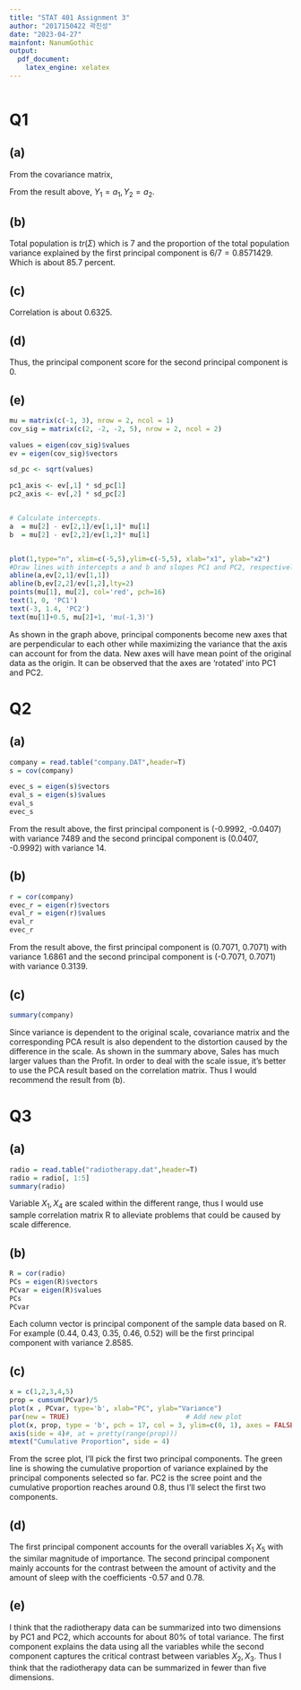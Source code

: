 ---
title: "STAT 401 Assignment 3"
author: "2017150422 곽진성"
date: "2023-04-27"
mainfont: NanumGothic
output:
  pdf_document:
    latex_engine: xelatex
---

```{r, results='hide', warning=FALSE}
```

# Q1
## (a)

From the covariance matrix,
```{=tex}
\begin{align*}
(2-\lambda)(5-\lambda) -4 &= 0\\
\lambda^2 - 7\lambda + 6 &= 0\\
(\lambda-6)(\lambda-1)&=0\\
\\
\\
(i)\space\lambda_1=6\\
2x_1-2x_2&=6x_1\\
x_1 &= -x_2/2\\
a_1' &= (1/\sqrt5, -2/\sqrt5)\\
\\
\\
(ii)\space\lambda_2=1\\
2x_1-2x_2&=x_1\\
x_1 &= 2x_2\\
a_2' &= (2/\sqrt5, 1/\sqrt5)\\
\end{align*}
```
From the result above, $Y_1 = a_1, Y_2 = a_2$.

## (b)
Total population is $tr(\Sigma)$ which is 7 and the proportion of the total population variance explained by the first principal component is $6/7 = 0.8571429$.
Which is about 85.7 percent.

## (c)
```{=tex}
\begin{align*}
\rho_{X_1,Y_2} &= \frac {\sqrt{\lambda_2}a_{21}}{\sigma^{1/2}_{11}}\\
&=\frac {\sqrt{1}*2/\sqrt5}{\sqrt{2}}\\
&= \frac {2}{\sqrt{10}}\\
&\approx 0.6325
\end{align*}
```
Correlation is about 0.6325.

## (d)
```{=tex}
\begin{align*}
y_{i2} &= a_2'(x_i-\mu)\\
&=2/\sqrt5*(1 - (-1)) + 1/\sqrt5 * (-1 - 3)\\
&=4/\sqrt5 -4/\sqrt5\\
&= 0
\end{align*}
```
Thus, the principal component score for the second principal component is 0.

## (e)
```{r, fig.width=4.5, fig.height=5}
mu = matrix(c(-1, 3), nrow = 2, ncol = 1)
cov_sig = matrix(c(2, -2, -2, 5), nrow = 2, ncol = 2)

values = eigen(cov_sig)$values
ev = eigen(cov_sig)$vectors

sd_pc <- sqrt(values)

pc1_axis <- ev[,1] * sd_pc[1]
pc2_axis <- ev[,2] * sd_pc[2]


# Calculate intercepts.
a  = mu[2] - ev[2,1]/ev[1,1]* mu[1]
b  = mu[2] - ev[2,2]/ev[1,2]* mu[1]


plot(1,type="n", xlim=c(-5,5),ylim=c(-5,5), xlab="x1", ylab="x2")
#Draw lines with intercepts a and b and slopes PC1 and PC2, respectively;
abline(a,ev[2,1]/ev[1,1])
abline(b,ev[2,2]/ev[1,2],lty=2)  
points(mu[1], mu[2], col='red', pch=16)
text(1, 0, 'PC1')
text(-3, 1.4, 'PC2')
text(mu[1]+0.5, mu[2]+1, 'mu(-1,3)')
```

As shown in the graph above, principal components become new axes that are perpendicular to each other while maximizing the variance that the axis can account for from the data. New axes will have mean point of the original data as the origin. It can be observed that the axes are 'rotated' into PC1 and PC2.

# Q2
## (a)
```{r}
company = read.table("company.DAT",header=T)
s = cov(company)

evec_s = eigen(s)$vectors
eval_s = eigen(s)$values
eval_s
evec_s
```
From the result above, the first principal component is (-0.9992, -0.0407) with
variance 7489 and the second principal component is (0.0407, -0.9992) with
variance 14.

## (b)
```{r}
r = cor(company)
evec_r = eigen(r)$vectors
eval_r = eigen(r)$values
eval_r
evec_r
```
From the result above, the first principal component is (0.7071, 0.7071) with
variance 1.6861 and the second principal component is (-0.7071, 0.7071) with
variance 0.3139.

## (c)
```{r}
summary(company)
```
Since variance is dependent to the original scale, covariance matrix
and the corresponding PCA result is also dependent to the distortion caused
by the difference in the scale. As shown in the summary above, Sales has
much larger values than the Profit.
In order to deal with the scale issue, it's better to use the PCA result based
on the correlation matrix. Thus I would recommend the result from (b).

# Q3
## (a)
```{r}
radio = read.table("radiotherapy.dat",header=T)
radio = radio[, 1:5]
summary(radio)
```
Variable $X_1, X_4$ are scaled within the different range, thus I would use sample correlation matrix R to alleviate problems that could be caused by scale difference.

## (b)
```{r}
R = cor(radio)
PCs = eigen(R)$vectors
PCvar = eigen(R)$values
PCs
PCvar
```
Each column vector is principal component of the sample data based on R. For example (0.44, 0.43, 0.35, 0.46, 0.52) will be the first principal component with variance 2.8585.

## (c)
```{r, fig.width=4.5, fig.height=5}
x = c(1,2,3,4,5)
prop = cumsum(PCvar)/5
plot(x , PCvar, type='b', xlab="PC", ylab="Variance")
par(new = TRUE)                             # Add new plot
plot(x, prop, type = 'b', pch = 17, col = 3, ylim=c(0, 1), axes = FALSE, xlab = "", ylab = "")
axis(side = 4)#, at = pretty(range(prop)))
mtext("Cumulative Proportion", side = 4)
```

From the scree plot, I'll pick the first two principal components. The green line is showing the cumulative proportion of variance explained by the principal components selected so far. PC2 is the scree point and the cumulative proportion reaches around 0.8, thus I'll select the first two components.

## (d)
The first principal component accounts for the overall variables $X_1 ~ X_5$ with the similar magnitude of importance. The second principal component mainly accounts for the contrast between the amount of activity and the amount of sleep with the coefficients -0.57 and 0.78.

## (e)
I think that the radiotherapy data can be summarized into two dimensions by PC1 and PC2, which accounts for about 80% of total variance. The first component explains the data using all the variables while the second component captures the critical contrast between variables $X_2, X_3$.
Thus I think that the radiotherapy data can be summarized in fewer than five dimensions.
